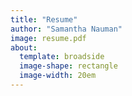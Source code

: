 ```yaml
---
title: "Resume"
author: "Samantha Nauman"
image: resume.pdf
about:
  template: broadside
  image-shape: rectangle
  image-width: 20em
---
```

